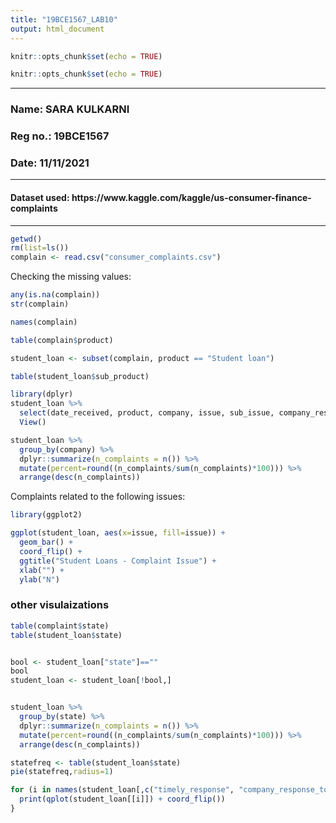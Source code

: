 ---
title: "19BCE1567_LAB10"
output: html_document
---

```{r setup, include=FALSE}
knitr::opts_chunk$set(echo = TRUE)
```


```{r setup, include=FALSE}
knitr::opts_chunk$set(echo = TRUE)
```

***
### Name: SARA KULKARNI
### Reg no.: 19BCE1567
### Date: 11/11/2021

***
#### Dataset used: https://www.kaggle.com/kaggle/us-consumer-finance-complaints

***

```{r, echo=TRUE, warning=FALSE, message=FALSE}
getwd()
rm(list=ls())
complain <- read.csv("consumer_complaints.csv")
```

Checking the missing values:
```{r, echo=TRUE, warning=FALSE, message=FALSE}
any(is.na(complain))
str(complain)
```

```{r, echo=TRUE, warning=FALSE, message=FALSE}
names(complain)

table(complain$product)
```

```{r, echo=TRUE, warning=FALSE, message=FALSE}
student_loan <- subset(complain, product == "Student loan")
```


```{r, echo=TRUE, warning=FALSE, message=FALSE}
table(student_loan$sub_product)
```


```{r, echo=TRUE, warning=FALSE, message=FALSE}
library(dplyr)
student_loan %>% 
  select(date_received, product, company, issue, sub_issue, company_response_to_consumer) %>%
  View()
```


```{r, echo=TRUE, warning=FALSE, message=FALSE}
student_loan %>% 
  group_by(company) %>% 
  dplyr::summarize(n_complaints = n()) %>%
  mutate(percent=round((n_complaints/sum(n_complaints)*100))) %>%
  arrange(desc(n_complaints))
```
Complaints related to the following issues:

```{r, echo=TRUE, warning=FALSE, message=FALSE}
library(ggplot2)

ggplot(student_loan, aes(x=issue, fill=issue)) +
  geom_bar() +
  coord_flip() +
  ggtitle("Student Loans - Complaint Issue") + 
  xlab("") + 
  ylab("N")
```

### other visulaizations

```{r, echo=TRUE, warning=FALSE, message=FALSE}
table(complaint$state)
table(student_loan$state)


bool <- student_loan["state"]==""
bool
student_loan <- student_loan[!bool,]


student_loan %>% 
  group_by(state) %>% 
  dplyr::summarize(n_complaints = n()) %>%
  mutate(percent=round((n_complaints/sum(n_complaints)*100))) %>%
  arrange(desc(n_complaints))

statefreq <- table(student_loan$state)
pie(statefreq,radius=1)

for (i in names(student_loan[,c("timely_response", "company_response_to_consumer", "submitted_via")])){
  print(qplot(student_loan[[i]]) + coord_flip())
}


```